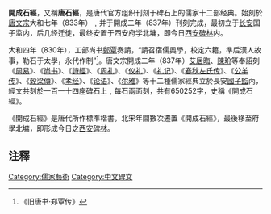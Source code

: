'''開成石經'''，又稱'''唐石經'''，是唐代官方组织刊刻于碑石上的儒家十二部经典。始刻於[[唐文宗|唐文宗]]大和七年（833年）﹐并于開成二年（837年）刊刻完成，最初立于[[唐长安城|长安]]国子监内，后几经迁徙，最终安置于西安府学北墉，即今日[[西安碑林|西安碑林]]内。

大和四年（830年），工部尚书[[鄭覃|鄭覃]]奏請，“請召宿儒奧學，校定六籍，準后漢人故事，勒石于太學，永代作制”<ref>《旧唐书·郑覃传》</ref>。唐文宗開成二年（837年）[[艾居晦|艾居晦]]、[[陳玠|陳玠]]等奉詔刻《[[周易|周易]]》、《[[尚书|尚书]]》、《[[詩經|詩經]]》、《[[周礼|周礼]]》、《[[仪礼|仪礼]]》、《[[礼记|礼记]]》、《[[左傳|春秋左氏传]]》、《[[公羊传|公羊传]]》、《[[穀梁傳|穀梁傳]]》、《[[孝经|孝经]]》、《[[论语|论语]]》、《[[尔雅|尔雅]]》等十二種儒家經典立於長安[[國子監|國子監]]內，經文共刻於一百一十四座碑石上﹐每石兩面刻，共有650252字，史稱《開成石經》。

《開成石經》是唐代所作標準楷書，北宋年間數次遷置《開成石經》，最後移至府學北墉，即形成今日之[[西安碑林|西安碑林]]。

== 注釋 ==
{{reflist}}
[[Category:儒家藝術|Category:儒家藝術]]
[[Category:中文碑文|Category:中文碑文]]